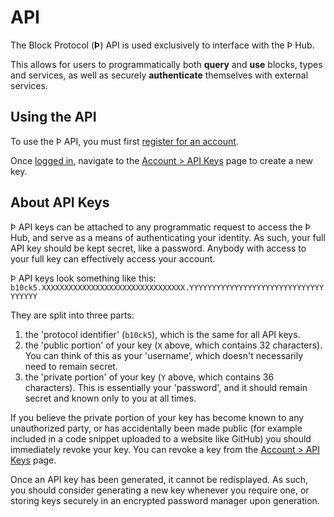 # API

The Block Protocol (**Þ**) API is used exclusively to interface with the Þ Hub.

This allows for users to programmatically both **query** and **use** blocks, types and services, as well as securely **authenticate** themselves with external services.

## Using the API

To use the Þ API, you must first [register for an account](https://blockprotocol.org/signup).

Once [logged in](https://blockprotocol.org/login), navigate to the [Account > API Keys](https://blockprotocol.org/account/api) page to create a new key.

## About API Keys

Þ API keys can be attached to any programmatic request to access the Þ Hub, and serve as a means of authenticating your identity. As such, your full API key should be kept secret, like a password. Anybody with access to your full key can effectively access your account.

Þ API keys look something like this: `b10ck5.XXXXXXXXXXXXXXXXXXXXXXXXXXXXXXXX.YYYYYYYYYYYYYYYYYYYYYYYYYYYYYYYYYYYY`

They are split into three parts:

1. the 'protocol identifier' (`b10ck5`), which is the same for all API keys.
2. the 'public portion' of your key (`X` above, which contains 32 characters). You can think of this as your 'username', which doesn't necessarily need to remain secret.
3. the 'private portion' of your key (`Y` above, which contains 36 characters). This is essentially your 'password', and it should remain secret and known only to you at all times.

If you believe the private portion of your key has become known to any unauthorized party, or has accidentally been made public (for example included in a code snippet uploaded to a website like GitHub) you should immediately revoke your key. You can revoke a key from the [Account > API Keys](https://blockprotocol.org/account/api) page.

Once an API key has been generated, it cannot be redisplayed. As such, you should consider generating a new key whenever you require one, or storing keys securely in an encrypted password manager upon generation.
